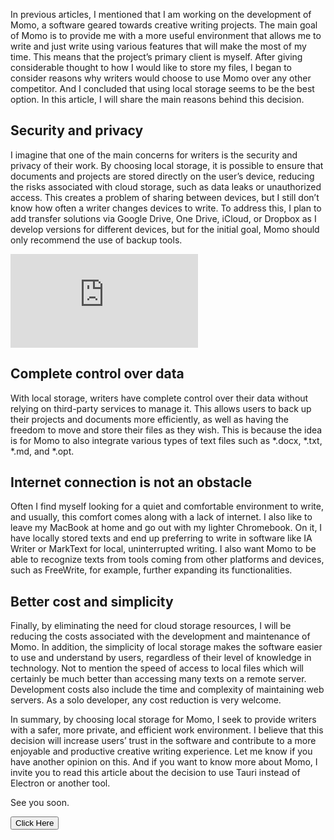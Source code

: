 
<PostHeader
title='Why I chose local storage for my writing software?'
imageName='chromebook.webp'
snippet= 'In this article, I discuss the reasons behind choosing local storage for Momo, a writing software...'
/>

In previous articles, I mentioned that I am working on the development of Momo, a software geared towards creative writing projects. The main goal of Momo is to provide me with a more useful environment that allows me to write and just write using various features that will make the most of my time. This means that the project’s primary client is myself. After giving considerable thought to how I would like to store my files, I began to consider reasons why writers would choose to use Momo over any other competitor. And I concluded that using local storage seems to be the best option. In this article, I will share the main reasons behind this decision.

## Security and privacy
I imagine that one of the main concerns for writers is the security and privacy of their work. By choosing local storage, it is possible to ensure that documents and projects are stored directly on the user’s device, reducing the risks associated with cloud storage, such as data leaks or unauthorized access. This creates a problem of sharing between devices, but I still don’t know how often a writer changes devices to write. To address this, I plan to add transfer solutions via Google Drive, One Drive, iCloud, or Dropbox as I develop versions for different devices, but for the initial goal, Momo should only recommend the use of backup tools.

<iframe src="https://www.youtube.com/embed/Ptt8Lsjsw0A" title="Venue" frameborder="0" allow="accelerometer; autoplay; clipboard-write; encrypted-media; gyroscope; picture-in-picture; web-share" allowfullscreen></iframe>

## Complete control over data
With local storage, writers have complete control over their data without relying on third-party services to manage it. This allows users to back up their projects and documents more efficiently, as well as having the freedom to move and store their files as they wish. This is because the idea is for Momo to also integrate various types of text files such as *.docx, *.txt, *.md, and *.opt.

## Internet connection is not an obstacle
Often I find myself looking for a quiet and comfortable environment to write, and usually, this comfort comes along with a lack of internet. I also like to leave my MacBook at home and go out with my lighter Chromebook. On it, I have locally stored texts and end up preferring to write in software like IA Writer or MarkText for local, uninterrupted writing. I also want Momo to be able to recognize texts from tools coming from other platforms and devices, such as FreeWrite, for example, further expanding its functionalities.

<VImg src='/blog/chromebook.webp' alt='Chromebook' width='100%' height='auto' aspect-ratio='1.7777777777777777' />

## Better cost and simplicity
Finally, by eliminating the need for cloud storage resources, I will be reducing the costs associated with the development and maintenance of Momo. In addition, the simplicity of local storage makes the software easier to use and understand by users, regardless of their level of knowledge in technology. Not to mention the speed of access to local files which will certainly be much better than accessing many texts on a remote server. Development costs also include the time and complexity of maintaining web servers. As a solo developer, any cost reduction is very welcome.

In summary, by choosing local storage for Momo, I seek to provide writers with a safer, more private, and efficient work environment. I believe that this decision will increase users’ trust in the software and contribute to a more enjoyable and productive creative writing experience. Let me know if you have another opinion on this. And if you want to know more about Momo, I invite you to read this article about the decision to use Tauri instead of Electron or another tool.

See you soon.

<Button>Click Here</Button>
